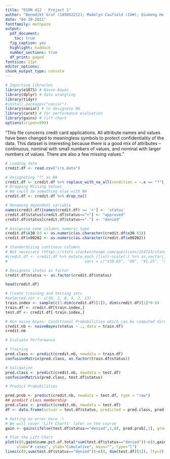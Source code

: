 ```yaml
---
title: "ECON 412 - Project 1"
author: "Benedikt Graf (105652212); Madelyn Caufield (ID#); Qiumeng He (305524290), Yansha Luo (505646846)" 
date: "04-30-2021"
fontfamily: mathpazo
output:
  pdf_document:
    toc: true
  fig_caption: yes
  highlight: haddock
  number_sections: true
  df_print: paged
fontsize: 11pt
editor_options:
chunk_output_type: console
---
```


```r
# Importing libraries
library(e1071) # Naive Bayes
library(dplyr) # data wrangling
library(tidyr)
#install.packages("naniar")
library(naniar) # to designate NA
library(caret) # for performance evaluation
library(gains) # lift chart
options(scipen=999)
```

"This file concerns credit card applications.  All attribute names and values have been changed to meaningless symbols to protect confidentiality of the data.
This dataset is interesting because there is a good mix of attributes -- continuous, nominal with small numbers of values, and nominal with larger numbers of values. There are also a few missing values."


```r
# Loading data
credit.df <- read.csv("crx.data")

# Designating "?" as NA
credit.df <- credit.df %>% replace_with_na_all(condition = ~.x == "?")
# Dropping Missing Values
# We could do something else with NA
credit.df <- credit.df %>% drop_na()

# Renaming dependent variable
names(credit.df)[names(credit.df) == '+'] <- 'status'
credit.df$status[credit.df$status=="+"] <- "approved"
credit.df$status[credit.df$status=="-"] <- "denied"

# Assigning some columns numeric type
credit.df$x30.83 <- as.numeric(as.character(credit.df$x30.83))
credit.df$x00202 <- as.numeric(as.character(credit.df$x00202))

# Standardizing continous columns 
# Not necessary (https://stats.stackexchange.com/questions/254723/standardisation-in-naive-bayes)
#credit.df <- credit.df %>% mutate_each_(list(~scale(.) %>% as.vector),
#                                  vars = c("X30.83", "X0", "X1.25", "X0.1", "X00202"))

# Designate status as factor
credit.df$status <- as.factor(credit.df$status)

head(credit.df)
```

```r
# Create training and testing sets
#selected.var <- c(10, 1, 8, 4, 2, 13)
train.index <- sample(c(1:dim(credit.df)[1]), dim(credit.df)[1]*0.6)  
train.df <- credit.df[train.index,]
test.df <- credit.df[-train.index,]
```

```r
# Run naive bayes: Conditional Probabilities which can be computed directly from the data
credit.nb <- naiveBayes(status ~ ., data = train.df)
credit.nb
```

```r
# Evaluate Performance

# Training
pred.class <- predict(credit.nb, newdata = train.df)
confusionMatrix(pred.class, as.factor(train.df$status))

# Validation
pred.class <- predict(credit.nb, newdata = test.df)
confusionMatrix(pred.class, test.df$status)
```

```r
# Predict Probabilities

pred.prob <- predict(credit.nb, newdata = test.df, type = "raw")
## predict class membership
pred.class <- predict(credit.nb, newdata = test.df)
df <- data.frame(actual = test.df$status, predicted = pred.class, pred.prob)
```



```r
# Getting an error here :(
# We will cover 'Lift Charts' later in the course
gain <- gains(ifelse(test.df$status=="denied",1,0), pred.prob[,1], groups=100)

# Plot the Lift Chart
plot(c(0,gain$cume.pct.of.total*sum(test.df$status=="denied"))~c(0,gain$cume.obs), 
     xlab="# cases", ylab="Cumulative", main="", type="l")
lines(c(0,sum(test.df$status=="denied"))~c(0, dim(test.df)[1]), lty=2)

```



